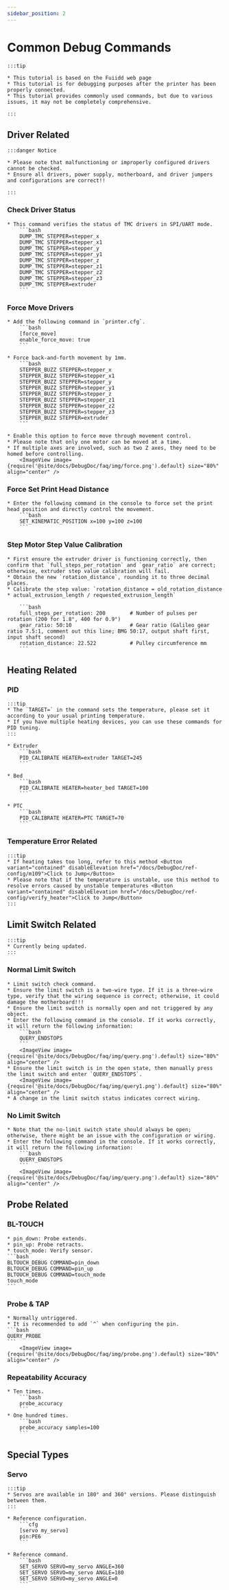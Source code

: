 ```yaml
---
sidebar_position: 2
---
```




# Common Debug Commands

    :::tip

    * This tutorial is based on the Fuiidd web page
    * This tutorial is for debugging purposes after the printer has been properly connected.
    * This tutorial provides commonly used commands, but due to various issues, it may not be completely comprehensive.

    :::

## Driver Related

    :::danger Notice

    * Please note that malfunctioning or improperly configured drivers cannot be checked.
    * Ensure all drivers, power supply, motherboard, and driver jumpers and configurations are correct!!

    :::


### Check Driver Status

    * This command verifies the status of TMC drivers in SPI/UART mode.
        ```bash
        DUMP_TMC STEPPER=stepper_x
        DUMP_TMC STEPPER=stepper_x1
        DUMP_TMC STEPPER=stepper_y
        DUMP_TMC STEPPER=stepper_y1
        DUMP_TMC STEPPER=stepper_z
        DUMP_TMC STEPPER=stepper_z1
        DUMP_TMC STEPPER=stepper_z2
        DUMP_TMC STEPPER=stepper_z3
        DUMP_TMC STEPPER=extruder
        ```

### Force Move Drivers

    * Add the following command in `printer.cfg`.
        ```bash
        [force_move]
        enable_force_move: true
        ```

    * Force back-and-forth movement by 1mm.
        ```bash
        STEPPER_BUZZ STEPPER=stepper_x
        STEPPER_BUZZ STEPPER=stepper_x1
        STEPPER_BUZZ STEPPER=stepper_y
        STEPPER_BUZZ STEPPER=stepper_y1
        STEPPER_BUZZ STEPPER=stepper_z
        STEPPER_BUZZ STEPPER=stepper_z1
        STEPPER_BUZZ STEPPER=stepper_z2
        STEPPER_BUZZ STEPPER=stepper_z3
        STEPPER_BUZZ STEPPER=extruder
        ```

    * Enable this option to force move through movement control.
    * Please note that only one motor can be moved at a time.
    * If multiple axes are involved, such as two Z axes, they need to be homed before controlling.
        <ImageView image={require('@site/docs/DebugDoc/faq/img/force.png').default} size="80%" align="center" />

### Force Set Print Head Distance

    * Enter the following command in the console to force set the print head position and directly control the movement.
        ```bash
        SET_KINEMATIC_POSITION x=100 y=100 z=100
        ```

### Step Motor Step Value Calibration
    * First ensure the extruder driver is functioning correctly, then confirm that `full_steps_per_rotation` and `gear_ratio` are correct; otherwise, extruder step value calibration will fail.
    * Obtain the new `rotation_distance`, rounding it to three decimal places.
    * Calibrate the step value: `rotation_distance = old_rotation_distance * actual_extrusion_length / requested_extrusion_length`
    
        ```bash
        full_steps_per_rotation: 200        # Number of pulses per rotation (200 for 1.8°, 400 for 0.9°)
        gear_ratio: 50:10                   # Gear ratio (Galileo gear ratio 7.5:1, comment out this line; BMG 50:17, output shaft first, input shaft second)
        rotation_distance: 22.522           # Pulley circumference mm
        ```

## Heating Related

### PID
    :::tip
    * The `TARGET=` in the command sets the temperature, please set it according to your usual printing temperature.
    * If you have multiple heating devices, you can use these commands for PID tuning.
    :::

    * Extruder
        ```bash
        PID_CALIBRATE HEATER=extruder TARGET=245
        ```

    * Bed
        ```bash
        PID_CALIBRATE HEATER=heater_bed TARGET=100
        ```

    * PTC
        ```bash
        PID_CALIBRATE HEATER=PTC TARGET=70
        ```

### Temperature Error Related

    :::tip
    * If heating takes too long, refer to this method <Button variant="contained" disableElevation href="/docs/DebugDoc/ref-config/m109">Click to Jump</Button>
    * Please note that if the temperature is unstable, use this method to resolve errors caused by unstable temperatures <Button variant="contained" disableElevation href="/docs/DebugDoc/ref-config/verify_heater">Click to Jump</Button>
    :::

## Limit Switch Related

    :::tip
    * Currently being updated.
    :::

### Normal Limit Switch
    * Limit switch check command.
    * Ensure the limit switch is a two-wire type. If it is a three-wire type, verify that the wiring sequence is correct; otherwise, it could damage the motherboard!!!
    * Ensure the limit switch is normally open and not triggered by any object.
    * Enter the following command in the console. If it works correctly, it will return the following information:
        ```bash
        QUERY_ENDSTOPS
        ```
        <ImageView image={require('@site/docs/DebugDoc/faq/img/query.png').default} size="80%" align="center" />
    * Ensure the limit switch is in the open state, then manually press the limit switch and enter `QUERY_ENDSTOPS`.
        <ImageView image={require('@site/docs/DebugDoc/faq/img/query1.png').default} size="80%" align="center" />
    * A change in the limit switch status indicates correct wiring.

### No Limit Switch
    * Note that the no-limit switch state should always be open; otherwise, there might be an issue with the configuration or wiring.
    * Enter the following command in the console. If it works correctly, it will return the following information:
        ```bash
        QUERY_ENDSTOPS
        ```
        <ImageView image={require('@site/docs/DebugDoc/faq/img/query.png').default} size="80%" align="center" />

## Probe Related

### BL-TOUCH

    * pin_down: Probe extends.
    * pin_up: Probe retracts.
    * touch_mode: Verify sensor.
    ```bash
    BLTOUCH_DEBUG COMMAND=pin_down
    BLTOUCH_DEBUG COMMAND=pin_up
    BLTOUCH_DEBUG COMMAND=touch_mode
    touch_mode
    ```

### Probe & TAP

    * Normally untriggered.
    * It is recommended to add `^` when configuring the pin.
    ```bash
    QUERY_PROBE
    ```
        <ImageView image={require('@site/docs/DebugDoc/faq/img/probe.png').default} size="80%" align="center" />

### Repeatability Accuracy
    * Ten times.
        ```bash
        probe_accuracy
        ```
    * One hundred times.
        ```bash
        probe_accuracy samples=100
        ```

## Special Types

### Servo

    :::tip
    * Servos are available in 180° and 360° versions. Please distinguish between them.
    :::

    * Reference configuration.
        ```cfg
        [servo my_servo]
        pin:PE6
        ```

    * Reference command.
        ```bash
        SET_SERVO SERVO=my_servo ANGLE=360
        SET_SERVO SERVO=my_servo ANGLE=180
        SET_SERVO SERVO=my_servo ANGLE=0
        ```